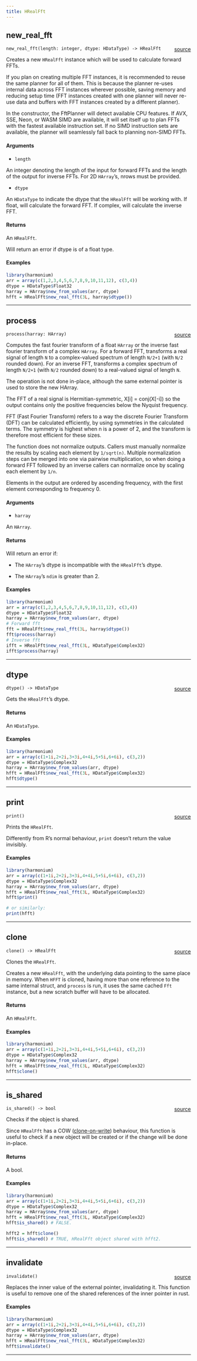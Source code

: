```yaml
---
title: HRealFft
---
```


## new_real_fft

`new_real_fft(length: integer, dtype: HDataType) -> HRealFft`<span style="float: right;"> [source](https://github.com/daniellga/harmonium/tree/master/r-harmonium/src/rust/src/hfft.rs#L412) </span> \

Creates a new `HRealFft` instance which will be used to calculate forward FFTs.

If you plan on creating multiple FFT instances, it is recommended to reuse the same planner for all of them. This is because the planner re-uses internal data
across FFT instances wherever possible, saving memory and reducing setup time (FFT instances created with one planner will never re-use data and buffers with
FFT instances created by a different planner).

In the constructor, the FftPlanner will detect available CPU features. If AVX, SSE, Neon, or WASM SIMD are available, it will set itself up to plan FFTs with
the fastest available instruction set. If no SIMD instruction sets are available, the planner will seamlessly fall back to planning non-SIMD FFTs.

#### Arguments

- `length`

An integer denoting the length of the input for forward FFTs and the length of the output for inverse FFTs. For 2D `HArray`'s, nrows must
be provided.

- `dtype`

An `HDataType` to indicate the dtype that the `HRealFft` will be working with. If float,
will calculate the forward FFT. If complex, will calculate the inverse FFT.

#### Returns

An `HRealFft`.

Will return an error if dtype is of a float type.

#### Examples

```r
library(harmonium)
arr = array(c(1,2,3,4,5,6,7,8,9,10,11,12), c(3,4))
dtype = HDataType$Float32
harray = HArray$new_from_values(arr, dtype)
hfft = HRealFft$new_real_fft(3L, harray$dtype())
```

_________

## process

`process(harray: HArray)`<span style="float: right;"> [source](https://github.com/daniellga/harmonium/tree/master/r-harmonium/src/rust/src/hfft.rs#L489) </span> \

Computes the fast fourier transform of a float `HArray` or the inverse fast fourier transform of a complex `HArray`.
For a forward FFT, transforms a real signal of length `N` to a complex-valued spectrum of length `N/2+1` (with `N/2` rounded down).
For an inverse FFT, transforms a complex spectrum of length `N/2+1` (with `N/2` rounded down) to a real-valued
signal of length `N`.

The operation is not done in-place, although the same external pointer is used to store the new HArray.

The FFT of a real signal is Hermitian-symmetric, X[i] = conj(X[-i]) so the output contains only the positive frequencies
below the Nyquist frequency.

FFT (Fast Fourier Transform) refers to a way the discrete Fourier Transform (DFT) can be calculated efficiently,
by using symmetries in the calculated terms. The symmetry is highest when n is a power of 2, and the transform
is therefore most efficient for these sizes.

The function does not normalize outputs. Callers must manually normalize the results by scaling each element by
`1/sqrt(n)`. Multiple normalization steps can be merged into one via pairwise multiplication, so when doing
a forward FFT followed by an inverse callers can normalize once by scaling each element by `1/n`.

Elements in the output are ordered by ascending frequency, with the first element corresponding to frequency 0.

#### Arguments

- `harray`

An `HArray`.

#### Returns

Will return an error if:

- The `HArray`'s dtype is incompatible with the `HRealFft`'s dtype.

- The `HArray`'s `ndim` is greater than 2.

#### Examples

```r
library(harmonium)
arr = array(c(1,2,3,4,5,6,7,8,9,10,11,12), c(3,4))
dtype = HDataType$Float32
harray = HArray$new_from_values(arr, dtype)
# Forward fft
fft = HRealFft$new_real_fft(3L, harray$dtype())
fft$process(harray)
# Inverse fft
ifft = HRealFft$new_real_fft(3L, HDataType$Complex32)
ifft$process(harray)
```

_________

## dtype

`dtype() -> HDataType`<span style="float: right;"> [source](https://github.com/daniellga/harmonium/tree/master/r-harmonium/src/rust/src/hfft.rs#L518) </span> \

Gets the `HRealFft`'s dtype.

#### Returns

An `HDataType`.

#### Examples

```r
library(harmonium)
arr = array(c(1+1i,2+2i,3+3i,4+4i,5+5i,6+6i), c(3,2))
dtype = HDataType$Complex32
harray = HArray$new_from_values(arr, dtype)
hfft = HRealFft$new_real_fft(3L, HDataType$Complex32)
hfft$dtype()
```

_________

## print

`print()`<span style="float: right;"> [source](https://github.com/daniellga/harmonium/tree/master/r-harmonium/src/rust/src/hfft.rs#L547) </span> \

Prints the `HRealFft`.

Differently from R's normal behaviour, `print` doesn't return the value invisibly.

#### Examples

```r
library(harmonium)
arr = array(c(1+1i,2+2i,3+3i,4+4i,5+5i,6+6i), c(3,2))
dtype = HDataType$Complex32
harray = HArray$new_from_values(arr, dtype)
hfft = HRealFft$new_real_fft(3L, HDataType$Complex32)
hfft$print()

# or similarly:
print(hfft)
```

_________

## clone

`clone() -> HRealFft`<span style="float: right;"> [source](https://github.com/daniellga/harmonium/tree/master/r-harmonium/src/rust/src/hfft.rs#L580) </span> \

Clones the `HRealFft`.

Creates a new `HRealFft`, with the underlying data pointing to the same place in memory.
When `HFFT` is cloned, having more than one reference to the same internal struct, and `process` is run, it uses the same cached `Fft` instance, but a new
scratch buffer will have to be allocated.

#### Returns

An `HRealFft`.

#### Examples

```r
library(harmonium)
arr = array(c(1+1i,2+2i,3+3i,4+4i,5+5i,6+6i), c(3,2))
dtype = HDataType$Complex32
harray = HArray$new_from_values(arr, dtype)
hfft = HRealFft$new_real_fft(3L, HDataType$Complex32)
hfft$clone()
```

_________

## is_shared

`is_shared() -> bool`<span style="float: right;"> [source](https://github.com/daniellga/harmonium/tree/master/r-harmonium/src/rust/src/hfft.rs#L614) </span> \

Checks if the object is shared.

Since `HRealFft` has a COW ([clone-on-write](https://doc.rust-lang.org/std/borrow/enum.Cow.html)) behaviour, this function is useful to check if a new
object will be created or if the change will be done in-place.

#### Returns

A bool.

#### Examples

```r
library(harmonium)
arr = array(c(1+1i,2+2i,3+3i,4+4i,5+5i,6+6i), c(3,2))
dtype = HDataType$Complex32
harray = HArray$new_from_values(arr, dtype)
hfft = HRealFft$new_real_fft(3L, HDataType$Complex32)
hfft$is_shared() # FALSE.

hfft2 = hfft$clone()
hfft$is_shared() # TRUE, HRealFft object shared with hfft2.
```

_________

## invalidate

`invalidate()`<span style="float: right;"> [source](https://github.com/daniellga/harmonium/tree/master/r-harmonium/src/rust/src/hfft.rs#L641) </span> \

Replaces the inner value of the external pointer, invalidating it.
This function is useful to remove one of the shared references of the inner pointer in rust.

#### Examples

```r
library(harmonium)
arr = array(c(1+1i,2+2i,3+3i,4+4i,5+5i,6+6i), c(3,2))
dtype = HDataType$Complex32
harray = HArray$new_from_values(arr, dtype)
hfft = HRealFft$new_real_fft(3L, HDataType$Complex32)
hfft$invalidate()
```

_________
